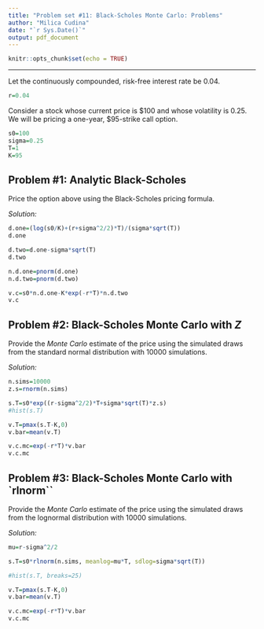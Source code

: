 ```yaml
---
title: "Problem set #11: Black-Scholes Monte Carlo: Problems"
author: "Milica Cudina"
date: "`r Sys.Date()`"
output: pdf_document
---
```


```r
knitr::opts_chunk$set(echo = TRUE)
```

---

Let the continuously compounded, risk-free interest rate be $0.04$. 

```r
r=0.04
```

Consider a stock whose current price is \$100 and whose volatility is $0.25$. We will be pricing a one-year, \$95-strike call option. 
```r
s0=100
sigma=0.25
T=1
K=95
```


## Problem #1: Analytic Black-Scholes
Price the option above using the Black-Scholes pricing formula. 

*Solution:*
```r
d.one=(log(s0/K)+(r+sigma^2/2)*T)/(sigma*sqrt(T))
d.one

d.two=d.one-sigma*sqrt(T)
d.two

n.d.one=pnorm(d.one)
n.d.two=pnorm(d.two)

v.c=s0*n.d.one-K*exp(-r*T)*n.d.two
v.c
```


## Problem #2: Black-Scholes Monte Carlo with $Z$
Provide the *Monte Carlo* estimate of the price using the simulated draws from the standard normal distribution with 10000 simulations.

*Solution:*
```r
n.sims=10000
z.s=rnorm(n.sims)

s.T=s0*exp((r-sigma^2/2)*T+sigma*sqrt(T)*z.s)
#hist(s.T)

v.T=pmax(s.T-K,0)
v.bar=mean(v.T)

v.c.mc=exp(-r*T)*v.bar
v.c.mc
```


## Problem #3: Black-Scholes Monte Carlo with `rlnorm``
Provide the *Monte Carlo* estimate of the price using the simulated draws from the lognormal distribution with 10000 simulations.

*Solution:*
```r
mu=r-sigma^2/2

s.T=s0*rlnorm(n.sims, meanlog=mu*T, sdlog=sigma*sqrt(T))

#hist(s.T, breaks=25)

v.T=pmax(s.T-K,0)
v.bar=mean(v.T)

v.c.mc=exp(-r*T)*v.bar
v.c.mc

```

